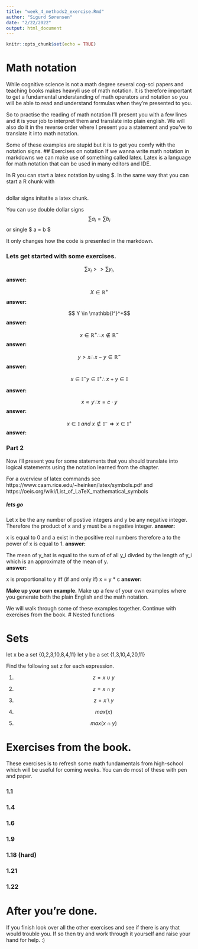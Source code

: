 ```yaml
---
title: "week_4_methods2_exercise.Rmd"
author: "Sigurd Sørensen"
date: "2/22/2022"
output: html_document
---
```


```r
knitr::opts_chunk$set(echo = TRUE)
```

# Math notation
While cognitive science is not a math degree several cog-sci papers and teaching books makes heavyli use of math notation. It is therefore important to get a fundamental understanding of math operators and notation so you will be able to read and understand formulas when they're presented to you. 

So to practise the reading of math notation I'll present you with a few lines and it is your job to interpret them and translate into plain english. We will also do it in the reverse order where I present you a statement and you've to translate it into math notation. 


Some of these examples are stupid but it is to get you comfy with the notation signs. 
## Exercises on notation 
If we wanna write math notation in markdowns we can make use of something called latex. Latex is a language for math notation that can be used in many editors and IDE. 

In R you can start a latex notation by using $. In the same way that you can start a R chunk with 

```r

```

dollar signs initatite a latex chunk. 

You can use double dollar signs
$$
\sum a_i = \sum b _i
$$
or single
$ a = b $

It only changes how the code is presented in the markdown. 

### Lets get started with some exercises. 

$$  \sum x_i >> \sum y_i,   $$
__answer:__

$$ X \in \mathbb{R}^+ $$
__answer:__

$$ Y \in \mathbb{I^}^+$$
__answer:__

$$ x \in \mathbb{R}^+ \therefore x \notin \mathbb{R}^- $$
__answer:__

$$ y > x \therefore x - y \in \mathbb{R}^-$$
__answer:__

$$ x \in \mathbb{I}^-  y \in \mathbb{I}^+ \therefore x + y  \in \mathbb{I} $$

__answer:__

$$ x \varpropto y \because x = c \cdot y  $$
__answer:__

$$ x \in \mathbb{I} \ and  \ x \notin \mathbb{I}^- \Rightarrow x \in \mathbb{I}^+ $$ 
__answer:__


### Part 2
Now i'll present you for some statements that you should translate into logical statements using the notation learned from the chapter. 

For a overview of latex commands see https://www.caam.rice.edu/~heinken/latex/symbols.pdf 
and https://oeis.org/wiki/List_of_LaTeX_mathematical_symbols


##### lets go
Let x be the any number of postive integers and y be any negative integer. Therefore the product 
of x and y must be a negative integer. 
__answer:__
$$ $$


x is equal to 0 and a exist in the positive real numbers therefore a to the power of x is equal to 1. 
__answer:__
$$ $$


The mean of y_hat is equal to the sum of of all y_i divded by the length of y_i which is an approximate of the mean of y.   
__answer:__
$$ $$


x is proportional to y iff (if and only if) x = y * c
__answer:__
$$ $$



**Make up your own example.**
Make up a few of your own examples where you generate both the plain English and the math notation. 



We will walk through some of these examples together. Continue with exercises from the book. 
# Nested functions


# Sets
let x be a set {0,2,3,10,8,4,11}
let y be a set {1,3,10,4,20,11}

Find the following set z for each expression. 

  1)
$$ z = x \cup y  $$
  2)
$$ z =x \cap y $$

  3)
$$z = x \setminus y $$

  4) 
$$max(x) $$

  5)
$$ max(x \cap y)$$


# Exercises from the book. 
These exercises is to refresh some math fundamentals from high-school which will be useful for coming weeks. You can do most of these with pen and paper. 


### 1.1 


### 1.4 

### 1.6


### 1.9


### 1.18 (hard)

### 1.21

### 1.22


# After you're done. 
If you finish look over all the other exercises and see if there is any that would trouble you. 
If so then try and work through it yourself and raise your hand for help. :) 
